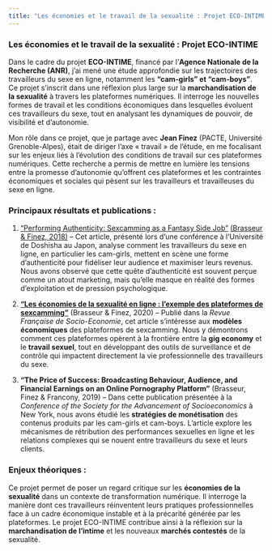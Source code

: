 ```yaml
---
title: "Les économies et le travail de la sexualité : Projet ECO-INTIME"
---
```


### **Les économies et le travail de la sexualité : Projet ECO-INTIME**

Dans le cadre du projet **ECO-INTIME**, financé par l'**Agence Nationale
de la Recherche (ANR)**, j’ai mené une étude approfondie sur les
trajectoires des travailleurs du sexe en ligne, notamment les
**"cam-girls" et "cam-boys"**. Ce projet s’inscrit dans une réflexion
plus large sur la **marchandisation de la sexualité** à travers les
plateformes numériques. Il interroge les nouvelles formes de travail et
les conditions économiques dans lesquelles évoluent ces travailleurs du
sexe, tout en analysant les dynamiques de pouvoir, de visibilité et
d’autonomie.

Mon rôle dans ce projet, que je partage avec **Jean Finez** (PACTE,
Université Grenoble-Alpes), était de diriger l’axe « travail » de
l’étude, en me focalisant sur les enjeux liés à l’évolution des
conditions de travail sur ces plateformes numériques. Cette recherche a
permis de mettre en lumière les tensions entre la promesse d’autonomie
qu’offrent ces plateformes et les contraintes économiques et sociales
qui pèsent sur les travailleurs et travailleuses du sexe en ligne.

### **Principaux résultats et publications :**

1.  ["Performing Authenticity: Sexcamming as a Fantasy Side
    Job"](/publications/2021brasseur) [(Brasseur & Finez,
    2018)](https://link.springer.com/chapter/10.1007/978-3-030-18297-7_8)
    – Cet article, présenté lors d’une conférence à l’Université de
    Doshisha au Japon, analyse comment les travailleurs du sexe en
    ligne, en particulier les cam-girls, mettent en scène une forme
    d’authenticité pour fidéliser leur audience et maximiser leurs
    revenus. Nous avons observé que cette quête d'authenticité est
    souvent perçue comme un atout marketing, mais qu'elle masque en
    réalité des formes d'exploitation et de pression psychologique.

2.  [**"Les économies de la sexualité en ligne : l’exemple des
    plateformes de
    sexcamming"**]("Les économies de la sexualité en ligne : l’exemple des plateformes de sexcamming")
    (Brasseur & Finez, 2020) – Publié dans la *Revue Française de
    Socio-Economie*, cet article s’intéresse aux **modèles économiques**
    des plateformes de sexcamming. Nous y démontrons comment ces
    plateformes opèrent à la frontière entre la **gig economy** et le
    **travail sexuel**, tout en développant des outils de surveillance
    et de contrôle qui impactent directement la vie professionnelle des
    travailleurs du sexe.

3.  **"The Price of Success: Broadcasting Behaviour, Audience, and
    Financial Earnings on an Online Pornography Platform"** (Brasseur,
    Finez & Francony, 2019) – Dans cette publication présentée à la
    *Conference of the Society for the Advancement of Socioeconomics* à
    New York, nous avons étudié les **stratégies de monétisation** des
    contenus produits par les cam-girls et cam-boys. L’article explore
    les mécanismes de rétribution des performances sexuelles en ligne et
    les relations complexes qui se nouent entre travailleurs du sexe et
    leurs clients.

### **Enjeux théoriques :**

Ce projet permet de poser un regard critique sur les **économies de la
sexualité** dans un contexte de transformation numérique. Il interroge
la manière dont ces travailleurs réinventent leurs pratiques
professionnelles face à un cadre économique instable et à la précarité
générée par les plateformes. Le projet ECO-INTIME contribue ainsi à la
réflexion sur la **marchandisation de l’intime** et les nouveaux
**marchés contestés** de la sexualité.
